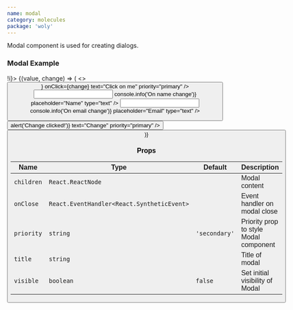 ```yaml
---
name: modal
category: molecules
package: 'woly'
---
```



Modal component is used for creating dialogs.

### Modal Example

<Playground>
  <State initial={false} change={(i) => !i}>
    {(value, change) => (
      <>
        <Button icon={<IconSearch />} onClick={change} text="Click on me" priority="primary" />
        <Modal visible={value} title="Change customer" onClose={change} priority="primary">
          <form autoComplete="off">
            <Field label="Customer name">
              <Input
                priority="primary"
                name="name"
                onChange={(event) => console.info('On name change')}
                placeholder="Name"
                type="text"
              />
            </Field>
            <Field label="Customer email">
              <Input
                priority="primary"
                name="email"
                onChange={(event) => console.info('On email change')}
                placeholder="Email"
                type="text"
              />
            </Field>
            <div style={{ display: 'flex', justifyContent: 'space-between' }}>
              <Button onClick={() => alert('Change clicked!')} text="Change" priority="primary" />
              <Button onClick={change} text="Cancel" priority="primary" outlined />
            </div>
          </form>
        </Modal>
      </>
    )}
  </State>
</Playground>

### Props

| Name       | Type                                       | Default       | Description                            |
| ---------- | ------------------------------------------ | ------------- | -------------------------------------- |
| `children` | `React.ReactNode`                          |               | Modal content                          |
| `onClose`  | `React.EventHandler<React.SyntheticEvent>` |               | Event handler on modal close           |
| `priority` | `string`                                   | `'secondary'` | Priority prop to style Modal component |
| `title`    | `string`                                   |               | Title of modal                         |
| `visible`  | `boolean`                                  | `false`       | Set initial visibility of Modal        |
